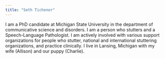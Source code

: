```yaml
---
title: "Seth Tichenor"
---
```


I am a PhD candidate at Michigan State University in the department of communicative science and disorders. I am a person who stutters and a Speech-Language Pathologist. I am actively involved with various support organizations for people who stutter, national and international stuttering organizations, and practice clinically. I live in Lansing, Michigan with my wife (Allison) and our puppy (Charlie).